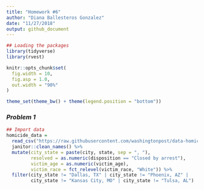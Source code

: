 ```yaml
---
title: "Homework #6"
author: "Diana Ballesteros Gonzalez"
date: "11/27/2018"
output: github_document
---
```


```r
## Loading the packages
library(tidyverse)
library(rvest)

knitr::opts_chunk$set(
  fig.width = 10,
  fig.asp = 1.0,
  out.width = "90%"
)

theme_set(theme_bw() + theme(legend.position = "bottom"))
```

### *Problem 1* 
```r
## Import data 
homicide_data = 
  read_csv("https://raw.githubusercontent.com/washingtonpost/data-homicides/master/homicide-data.csv") %>% 
  janitor::clean_names() %>% 
  mutate(city_state = paste(city, state, sep = ", "), 
         resolved = as.numeric(disposition == "Closed by arrest"), 
         victim_age = as.numeric(victim_age),
         victim_race = fct_relevel(victim_race, "White")) %>% 
  filter(city_state != "Dallas, TX" | city_state != "Phoenix, AZ" | 
         city_state != "Kansas City, MO" | city_state != "Tulsa, AL") 
```


